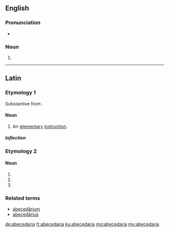 ==English==

===Pronunciation===
* {{a|US}} {{IPA|/ˌeɪ.bi.ˌsi.ˈdæɹ.i.ə/|lang=en}}

===Noun===
{{head|en|plural}}

# {{plural of|abecedarium|lang=en}}

----

==Latin==

===Etymology 1===
Substantive from {{m|la|abecedārius||alphabetical}}.

====Noun====
{{la-noun|abecedāria|abecedariae|abecedāriae|f|first}}

# An [[elementary]] [[instruction]].

=====Inflection=====
{{la-decl-1st|abecedāri}}

===Etymology 2===

====Noun====
{{la-noun-form|abecedāria}}

# {{inflection of|abecedārium||nom|p|lang=la}}
# {{inflection of|abecedārium||acc|p|lang=la}}
# {{inflection of|abecedārium||voc|p|lang=la}}

===Related terms===
* [[abecedarium|abecedārium]]
* [[abecedarius|abecedārius]]

[[de:abecedaria]]
[[fr:abecedaria]]
[[ku:abecedaria]]
[[mg:abecedaria]]
[[my:abecedaria]]